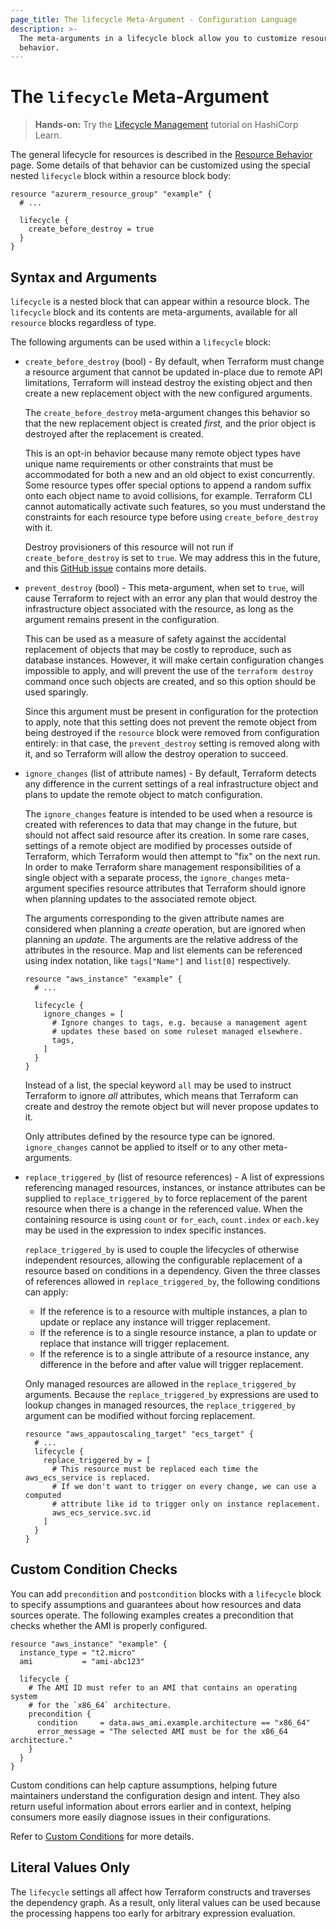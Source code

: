 ```yaml
---
page_title: The lifecycle Meta-Argument - Configuration Language
description: >-
  The meta-arguments in a lifecycle block allow you to customize resource
  behavior.
---
```


# The `lifecycle` Meta-Argument

> **Hands-on:** Try the [Lifecycle Management](https://learn.hashicorp.com/tutorials/terraform/resource-lifecycle?utm_source=WEBSITE&utm_medium=WEB_IO&utm_offer=ARTICLE_PAGE&utm_content=DOCS) tutorial on HashiCorp Learn.

The general lifecycle for resources is described in the
[Resource Behavior](/language/resources/behavior) page. Some details of
that behavior can be customized using the special nested `lifecycle` block
within a resource block body:

```hcl
resource "azurerm_resource_group" "example" {
  # ...

  lifecycle {
    create_before_destroy = true
  }
}
```

## Syntax and Arguments

`lifecycle` is a nested block that can appear within a resource block.
The `lifecycle` block and its contents are meta-arguments, available
for all `resource` blocks regardless of type.

The following arguments can be used within a `lifecycle` block:

* `create_before_destroy` (bool) - By default, when Terraform must change
  a resource argument that cannot be updated in-place due to
  remote API limitations, Terraform will instead destroy the existing object
  and then create a new replacement object with the new configured arguments.

  The `create_before_destroy` meta-argument changes this behavior so that
  the new replacement object is created _first,_ and the prior object
  is destroyed after the replacement is created.

  This is an opt-in behavior because many remote object types have unique
  name requirements or other constraints that must be accommodated for
  both a new and an old object to exist concurrently. Some resource types
  offer special options to append a random suffix onto each object name to
  avoid collisions, for example. Terraform CLI cannot automatically activate
  such features, so you must understand the constraints for each resource
  type before using `create_before_destroy` with it.

  Destroy provisioners of this resource will not run if `create_before_destroy`
  is set to `true`. We may address this in the future, and this [GitHub issue](https://github.com/hashicorp/terraform/issues/13549) contains more details.

* `prevent_destroy` (bool) - This meta-argument, when set to `true`, will
  cause Terraform to reject with an error any plan that would destroy the
  infrastructure object associated with the resource, as long as the argument
  remains present in the configuration.

  This can be used as a measure of safety against the accidental replacement
  of objects that may be costly to reproduce, such as database instances.
  However, it will make certain configuration changes impossible to apply,
  and will prevent the use of the `terraform destroy` command once such
  objects are created, and so this option should be used sparingly.

  Since this argument must be present in configuration for the protection to
  apply, note that this setting does not prevent the remote object from
  being destroyed if the `resource` block were removed from configuration
  entirely: in that case, the `prevent_destroy` setting is removed along
  with it, and so Terraform will allow the destroy operation to succeed.

* `ignore_changes` (list of attribute names) - By default, Terraform detects
  any difference in the current settings of a real infrastructure object
  and plans to update the remote object to match configuration.

  The `ignore_changes` feature is intended to be used when a resource is
  created with references to data that may change in the future, but should
  not affect said resource after its creation. In some rare cases, settings
  of a remote object are modified by processes outside of Terraform, which
  Terraform would then attempt to "fix" on the next run. In order to make
  Terraform share management responsibilities of a single object with a
  separate process, the `ignore_changes` meta-argument specifies resource
  attributes that Terraform should ignore when planning updates to the
  associated remote object.

  The arguments corresponding to the given attribute names are considered
  when planning a _create_ operation, but are ignored when planning an
  _update_. The arguments are the relative address of the attributes in the
  resource. Map and list elements can be referenced using index notation,
  like `tags["Name"]` and `list[0]` respectively.

  ```hcl
  resource "aws_instance" "example" {
    # ...

    lifecycle {
      ignore_changes = [
        # Ignore changes to tags, e.g. because a management agent
        # updates these based on some ruleset managed elsewhere.
        tags,
      ]
    }
  }
  ```

  Instead of a list, the special keyword `all` may be used to instruct
  Terraform to ignore _all_ attributes, which means that Terraform can
  create and destroy the remote object but will never propose updates to it.

  Only attributes defined by the resource type can be ignored.
  `ignore_changes` cannot be applied to itself or to any other meta-arguments.

* `replace_triggered_by` (list of resource references) - A list of expressions
  referencing managed resources, instances, or instance attributes can be
  supplied to `replace_triggered_by` to force replacement of the parent
  resource when there is a change in the referenced value. When the containing
  resource is using `count` or `for_each`, `count.index` or `each.key` may be
  used in the expression to index specific instances.

  `replace_triggered_by` is used to couple the lifecycles of otherwise
  independent resources, allowing the configurable replacement of a resource
  based on conditions in a dependency. Given the three classes of references
  allowed in `replace_triggered_by`, the following conditions can apply:
  - If the reference is to a resource with multiple instances, a plan to
    update or replace any instance will trigger replacement.
  - If the reference is to a single resource instance, a plan to update or
    replace that instance will trigger replacement.
  - If the reference is to a single attribute of a resource instance, any
    difference in the before and after value will trigger replacement.

  Only managed resources are allowed in the `replace_triggered_by` arguments.
  Because the `replace_triggered_by` expressions are used to lookup changes in
  managed resources, the `replace_triggered_by` argument can be modified
  without forcing replacement.

  ```hcl
  resource "aws_appautoscaling_target" "ecs_target" {
    # ...
    lifecycle {
      replace_triggered_by = [
        # This resource must be replaced each time the aws_ecs_service is replaced.
        # If we don't want to trigger on every change, we can use a computed
        # attribute like id to trigger only on instance replacement.
        aws_ecs_service.svc.id
      ]
    }
  }
  ```

## Custom Condition Checks

You can add `precondition` and `postcondition` blocks with a `lifecycle` block to specify assumptions and guarantees about how resources and data sources operate. The following examples creates a precondition that checks whether the AMI is properly configured.

```hcl
resource "aws_instance" "example" {
  instance_type = "t2.micro"
  ami           = "ami-abc123"

  lifecycle {
    # The AMI ID must refer to an AMI that contains an operating system
    # for the `x86_64` architecture.
    precondition {
      condition     = data.aws_ami.example.architecture == "x86_64"
      error_message = "The selected AMI must be for the x86_64 architecture."
    }
  }
}
```

Custom conditions can help capture assumptions, helping future maintainers understand the configuration design and intent. They also return useful information about errors earlier and in context, helping consumers more easily diagnose issues in their configurations.

Refer to [Custom Conditions](/language/expressions/custom-conditions#preconditions-and-postconditions) for more details.

## Literal Values Only

The `lifecycle` settings all affect how Terraform constructs and traverses
the dependency graph. As a result, only literal values can be used because
the processing happens too early for arbitrary expression evaluation.
